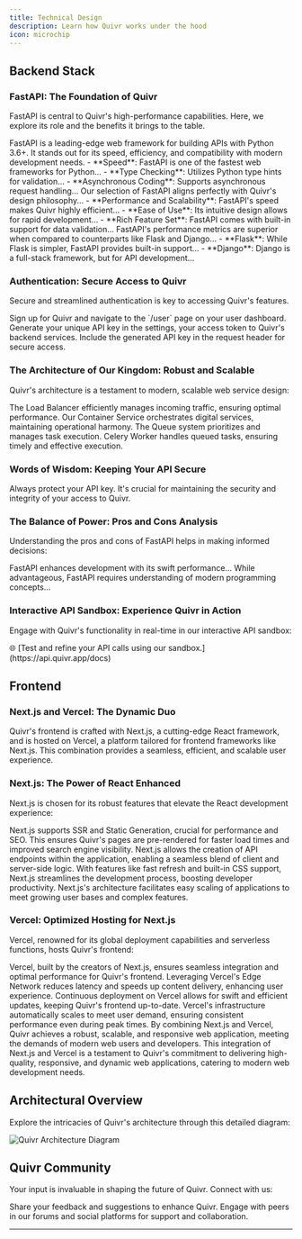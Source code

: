 ```yaml
---
title: Technical Design
description: Learn how Quivr works under the hood
icon: microchip
---
```


## Backend Stack

### FastAPI: The Foundation of Quivr

FastAPI is central to Quivr's high-performance capabilities. Here, we explore its role and the benefits it brings to the table.

<AccordionGroup>
  <Accordion title="Introduction to FastAPI">
    FastAPI is a leading-edge web framework for building APIs with Python 3.6+.
    It stands out for its speed, efficiency, and compatibility with modern
    development needs. - **Speed**: FastAPI is one of the fastest web frameworks
    for Python... - **Type Checking**: Utilizes Python type hints for
    validation... - **Asynchronous Coding**: Supports asynchronous request
    handling...
  </Accordion>
  <Accordion title="Choosing FastAPI for Quivr">
    Our selection of FastAPI aligns perfectly with Quivr's design philosophy...
    - **Performance and Scalability**: FastAPI's speed makes Quivr highly
    efficient... - **Ease of Use**: Its intuitive design allows for rapid
    development... - **Rich Feature Set**: FastAPI comes with built-in support
    for data validation...
  </Accordion>
  <Accordion title="FastAPI vs Other Frameworks">
    FastAPI's performance metrics are superior when compared to counterparts
    like Flask and Django... - **Flask**: While Flask is simpler, FastAPI
    provides built-in support... - **Django**: Django is a full-stack framework,
    but for API development...
  </Accordion>
</AccordionGroup>

### Authentication: Secure Access to Quivr

Secure and streamlined authentication is key to accessing Quivr's features.

<Steps>
  <Step title="Account Creation">
    Sign up for Quivr and navigate to the `/user` page on your user dashboard.
  </Step>
  <Step title="API Key Generation">
    Generate your unique API key in the settings, your access token to Quivr's
    backend services.
  </Step>
  <Step title="API Key Usage">
    Include the generated API key in the request header for secure access.
  </Step>
</Steps>

### The Architecture of Our Kingdom: Robust and Scalable

Quivr's architecture is a testament to modern, scalable web service design:

<CardGroup cols={2}>
  <Card title="Load Balancer" icon="network-wired">
    The Load Balancer efficiently manages incoming traffic, ensuring optimal
    performance.
  </Card>
  <Card title="Container Service" icon="docker">
    Our Container Service orchestrates digital services, maintaining operational
    harmony.
  </Card>
  <Card title="Queue" icon="crown">
    The Queue system prioritizes and manages task execution.
  </Card>
  <Card title="Celery Worker" icon="list">
    Celery Worker handles queued tasks, ensuring timely and effective execution.
  </Card>
</CardGroup>

### Words of Wisdom: Keeping Your API Secure

<Warning>
  Always protect your API key. It's crucial for maintaining the security and
  integrity of your access to Quivr.
</Warning>

### The Balance of Power: Pros and Cons Analysis

Understanding the pros and cons of FastAPI helps in making informed decisions:

<AccordionGroup>
  <Accordion title="Advantages of Using FastAPI">
    FastAPI enhances development with its swift performance...
  </Accordion>
  <Accordion title="Considerations for FastAPI">
    While advantageous, FastAPI requires understanding of modern programming
    concepts...
  </Accordion>
</AccordionGroup>

### Interactive API Sandbox: Experience Quivr in Action

Engage with Quivr's functionality in real-time in our interactive API sandbox:

<Info>
  🌐 [Test and refine your API calls using our
  sandbox.](https://api.quivr.app/docs)
</Info>

## Frontend

### Next.js and Vercel: The Dynamic Duo

Quivr's frontend is crafted with Next.js, a cutting-edge React framework, and is hosted on Vercel, a platform tailored for frontend frameworks like Next.js. This combination provides a seamless, efficient, and scalable user experience.

### Next.js: The Power of React Enhanced

Next.js is chosen for its robust features that elevate the React development experience:

<AccordionGroup>
  <Accordion title="Server-Side Rendering & Static Generation">
    Next.js supports SSR and Static Generation, crucial for performance and SEO.
    This ensures Quivr's pages are pre-rendered for faster load times and
    improved search engine visibility.
  </Accordion>
  <Accordion title="API Routes">
    Next.js allows the creation of API endpoints within the application,
    enabling a seamless blend of client and server-side logic.
  </Accordion>
  <Accordion title="Enhanced Development Experience">
    With features like fast refresh and built-in CSS support, Next.js
    streamlines the development process, boosting developer productivity.
  </Accordion>
  <Accordion title="Scalability">
    Next.js's architecture facilitates easy scaling of applications to meet
    growing user bases and complex features.
  </Accordion>
</AccordionGroup>

### Vercel: Optimized Hosting for Next.js

Vercel, renowned for its global deployment capabilities and serverless functions, hosts Quivr's frontend:

<CardGroup cols={2}>
  <Card title="Optimized for Next.js" icon="react">
    Vercel, built by the creators of Next.js, ensures seamless integration and
    optimal performance for Quivr's frontend.
  </Card>
  <Card title="Edge Network" icon="network-wired">
    Leveraging Vercel's Edge Network reduces latency and speeds up content
    delivery, enhancing user experience.
  </Card>
  <Card title="Continuous Deployment" icon="octopus-deploy">
    Continuous deployment on Vercel allows for swift and efficient updates,
    keeping Quivr's frontend up-to-date.
  </Card>
  <Card title="Scalable Infrastructure" icon="layer-group">
    Vercel's infrastructure automatically scales to meet user demand, ensuring
    consistent performance even during peak times.
  </Card>
</CardGroup>

<Tip>
  By combining Next.js and Vercel, Quivr achieves a robust, scalable, and
  responsive web application, meeting the demands of modern web users and
  developers.
</Tip>
This integration of Next.js and Vercel is a testament to Quivr's commitment to delivering
high-quality, responsive, and dynamic web applications, catering to modern web development
needs.

## Architectural Overview

Explore the intricacies of Quivr's architecture through this detailed diagram:

<Frame>
  <img
    src="/images/architectural-high-level.png"
    alt="Quivr Architecture Diagram"
  />
</Frame>

## Quivr Community

Your input is invaluable in shaping the future of Quivr. Connect with us:

<Tabs>
  <Tab title="Feedback">
    Share your feedback and suggestions to enhance Quivr.
  </Tab>
  <Tab title="Community">
    Engage with peers in our forums and social platforms for support and
    collaboration.
  </Tab>
</Tabs>

---
